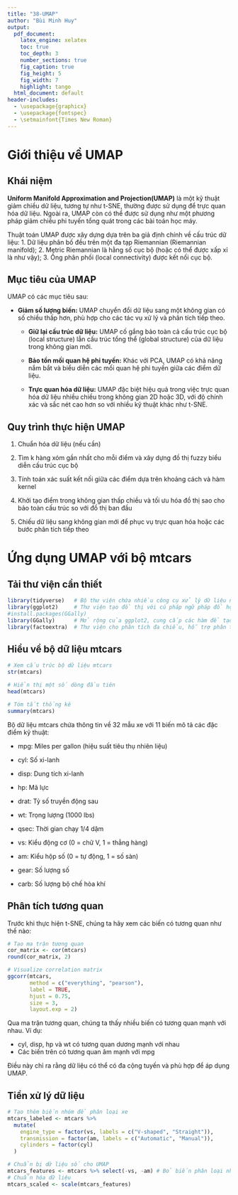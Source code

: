```yaml
---
title: "38-UMAP"
author: "Bùi Minh Huy"
output:
  pdf_document:
    latex_engine: xelatex
    toc: true
    toc_depth: 3
    number_sections: true
    fig_caption: true
    fig_height: 5
    fig_width: 7
    highlight: tango
  html_document: default
header-includes:
  - \usepackage{graphicx}
  - \usepackage{fontspec}
  - \setmainfont{Times New Roman}
---
```

<!--

- Mở rộng sang UMAP
- Sử dụng mtcars
- Soạn thảo/ trình bày tương tự như PCA / t-SNE

-->
# Giới thiệu về UMAP

## Khái niệm

**Uniform Manifold Approximation and Projection(UMAP)** là một kỹ thuật giảm chiều dữ liệu, tương tự như t-SNE, thường được sử dụng để trực quan hóa dữ liệu. Ngoài ra, UMAP còn có thể được sử dụng như một phương pháp giảm chiều phi tuyến tổng quát trong các bài toán học máy.

Thuật toán UMAP được xây dựng dựa trên ba giả định chính về cấu trúc dữ liệu:
	1.	Dữ liệu phân bố đều trên một đa tạp Riemannian (Riemannian manifold);
	2.	Metric Riemannian là hằng số cục bộ (hoặc có thể được xấp xỉ là như vậy);
	3.	Ống phân phối (local connectivity) được kết nối cục bộ.
	
## Mục tiêu của UMAP

UMAP có các mục tiêu sau:

  * **Giảm số lượng biến:** UMAP chuyển đổi dữ liệu sang một không gian có số chiều thấp hơn, phù hợp cho các tác vụ xử lý và phân tích tiếp theo.
  
	* **Giữ lại cấu trúc dữ liệu:** UMAP cố gắng bảo toàn cả cấu trúc cục bộ (local structure) lẫn cấu trúc tổng thể (global structure) của dữ liệu trong không gian mới.
	
	* **Bảo tồn mối quan hệ phi tuyến:** Khác với PCA, UMAP có khả năng nắm bắt và biểu diễn các mối quan hệ phi tuyến giữa các điểm dữ liệu.
	
	* **Trực quan hóa dữ liệu:** UMAP đặc biệt hiệu quả trong việc trực quan hóa dữ liệu nhiều chiều trong không gian 2D hoặc 3D, với độ chính xác và sắc nét cao hơn so với nhiều kỹ thuật khác như t-SNE.
	
## Quy trình thực hiện UMAP

  1. Chuẩn hóa dữ liệu (nếu cần)

  2. Tìm k hàng xóm gần nhất cho mỗi điểm và xây dựng đồ thị fuzzy biểu diễn cấu trúc cục bộ

  3. Tính toán xác suất kết nối giữa các điểm dựa trên khoảng cách và hàm kernel

  4. Khởi tạo điểm trong không gian thấp chiều và tối ưu hóa đồ thị sao cho bảo toàn cấu trúc so với đồ thị ban đầu

  5. Chiếu dữ liệu sang không gian mới để phục vụ trực quan hóa hoặc các bước phân tích tiếp theo
  
# Ứng dụng UMAP với bộ mtcars

## Tải thư viện cần thiết

```r
library(tidyverse)   # Bộ thư viện chứa nhiều công cụ xử lý dữ liệu như dplyr, tidyr, ggplot2,... để thao tác và trực quan hóa dữ liệu
library(ggplot2)     # Thư viện tạo đồ thị với cú pháp ngữ pháp đồ họa (grammar of graphics) giúp tạo biểu đồ chất lượng cao
#install.packages(GGally)
library(GGally)      # Mở rộng của ggplot2, cung cấp các hàm để tạo ma trận tương quan, biểu đồ cặp (pair plots) và trực quan hóa nhiều biến
library(factoextra)  # Thư viện cho phân tích đa chiều, hỗ trợ phân tích thành phần chính (PCA) và phân cụm (clustering)

```

## Hiểu về bộ dữ liệu mtcars

```r
# Xem cấu trúc bộ dữ liệu mtcars
str(mtcars)

# Hiển thị một số dòng đầu tiên
head(mtcars)

# Tóm tắt thống kê
summary(mtcars)
```

Bộ dữ liệu mtcars chứa thông tin về 32 mẫu xe với 11 biến mô tả các đặc điểm kỹ thuật:

  - mpg: Miles per gallon (hiệu suất tiêu thụ nhiên liệu)
  
  - cyl: Số xi-lanh
  
  - disp: Dung tích xi-lanh
  
  - hp: Mã lực
  
  - drat: Tỷ số truyền động sau 
  
  - wt: Trọng lượng (1000 lbs)
  
  - qsec: Thời gian chạy 1/4 dặm
  
  - vs: Kiểu động cơ (0 = chữ V, 1 = thẳng hàng)
  
  - am: Kiểu hộp số (0 = tự động, 1 = số sàn)
  
  - gear: Số lượng số
  
  - carb: Số lượng bộ chế hòa khí
  
## Phân tích tương quan

Trước khi thực hiện t-SNE, chúng ta hãy xem các biến có tương quan như thế nào:

```r
# Tạo ma trận tương quan
cor_matrix <- cor(mtcars)
round(cor_matrix, 2)

# Visualize correlation matrix
ggcorr(mtcars, 
       method = c("everything", "pearson"), 
       label = TRUE, 
       hjust = 0.75, 
       size = 3, 
       layout.exp = 2)
```

Qua ma trận tương quan, chúng ta thấy nhiều biến có tương quan mạnh với nhau. Ví dụ:

- cyl, disp, hp và wt có tương quan dương mạnh với nhau
- Các biến trên có tương quan âm mạnh với mpg

Điều này chỉ ra rằng dữ liệu có thể có đa cộng tuyến và phù hợp để áp dụng UMAP.

## Tiền xử lý dữ liệu

```r
# Tạo thêm biến nhóm để phân loại xe
mtcars_labeled <- mtcars %>%
  mutate(
    engine_type = factor(vs, labels = c("V-shaped", "Straight")),
    transmission = factor(am, labels = c("Automatic", "Manual")),
    cylinders = factor(cyl)
  )

# Chuẩn bị dữ liệu số cho UMAP
mtcars_features <- mtcars %>% select(-vs, -am) # Bỏ biến phân loại nhị phân
# Chuẩn hóa dữ liệu
mtcars_scaled <- scale(mtcars_features)
```
